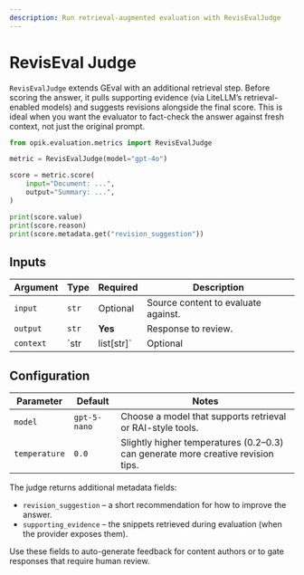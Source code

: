 ```yaml
---
description: Run retrieval-augmented evaluation with RevisEvalJudge
---
```


# RevisEval Judge

`RevisEvalJudge` extends GEval with an additional retrieval step. Before scoring the answer, it pulls supporting evidence (via LiteLLM’s retrieval-enabled models) and suggests revisions alongside the final score. This is ideal when you want the evaluator to fact-check the answer against fresh context, not just the original prompt.

```python title="Retrieval-augmented scoring"
from opik.evaluation.metrics import RevisEvalJudge

metric = RevisEvalJudge(model="gpt-4o")

score = metric.score(
    input="Document: ...",
    output="Summary: ...",
)

print(score.value)
print(score.reason)
print(score.metadata.get("revision_suggestion"))
```

## Inputs

| Argument | Type | Required | Description |
| --- | --- | --- | --- |
| `input` | `str` | Optional | Source content to evaluate against. |
| `output` | `str` | **Yes** | Response to review. |
| `context` | `str | list[str]` | Optional | Extra documents to bias retrieval. |

## Configuration

| Parameter | Default | Notes |
| --- | --- | --- |
| `model` | `gpt-5-nano` | Choose a model that supports retrieval or RAI-style tools. |
| `temperature` | `0.0` | Slightly higher temperatures (0.2–0.3) can generate more creative revision tips. |

The judge returns additional metadata fields:

- `revision_suggestion` – a short recommendation for how to improve the answer.
- `supporting_evidence` – the snippets retrieved during evaluation (when the provider exposes them).

Use these fields to auto-generate feedback for content authors or to gate responses that require human review.
